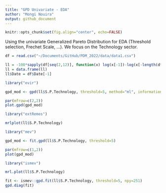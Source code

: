 ```yaml
---
title: "GPD Univariate - EDA"
author: "Mongi Nouira"
output: github_document
---
```


```r
knitr::opts_chunk$set(fig.align="center", echo=FALSE)
```

Using the univariate Generalized Pareto Distribution for EDA (Threshold selection, Frechet Scale, ...). We focus on the Technology sector.

```r
df = read.csv("~/Documents/GitHub/PDM_2022/data/data1.csv")

ll = -100*sapply(df[seq(2,12)], function(x) log(x[-1])-log(x[-length(df$Date)]))
ll = data.frame(ll)
ll$Date = df$Date[-1]
```

```r
library("evir")

gpd_mod <- gpd(ll$S.P.Technology, threshold=5, method="ml", information="observed")

par(mfrow=c(2,2))
plot.gpd(gpd_mod)
```

```r
library("extRemes")

mrlplot(ll$S.P.Technology)
```

```r
library("mev")

gpd_mod <- fit.gpd(ll$S.P.Technology, threshold=5)

par(mfrow=c(1,2))
plot(gpd_mod)
```

```r
library("ismev")

mrl.plot(ll$S.P.Technology)
```

```r
fit <- ismev::gpd.fit(ll$S.P.Technology, threshold=5, npy=251)
gpd.diag(fit)
```



